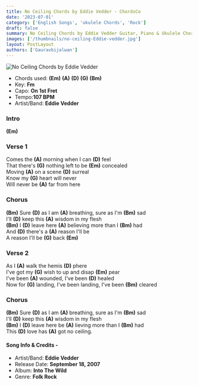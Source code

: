 ```yaml
---
title: No Ceiling Chords by Eddie Vedder - ChordsCo
date: '2023-07-01'
category: ['English Songs', 'ukulele Chords', 'Rock']
draft: false
summary: No Ceiling Chords by Eddie Vedder Guitar, Piano & Ukulele Chords. Chords used - (Em) (A) (D) (G) (Bm),  Capo - 1st fret, Key - Fm
images: ['/thumbnails/no-ceiling-Eddie-vedder.jpg']
layout: PostLayout
authors: ['Gauravbijalwan']
---
```


![No Ceiling Chords by Eddie Vedder](/thumbnails/no-ceiling-Eddie-vedder.jpg)

- Chords used: **(Em)** **(A)** **(D)** **(G)** **(Bm)**
- Key: **Fm**
- Capo: **On 1st Fret**
- Tempo:**107 BPM**
- Artist/Band: **Eddie Vedder**

### Intro 

**(Em)** 

### Verse 1

Comes the **(A)** morning when I can **(D)** feel\
That there's **(G)** nothing left to be **(Em)** concealed\
Moving **(A)** on a scene **(D)** surreal\
Know my **(G)** heart will never\
Will never be **(A)** far from here

### Chorus

**(Bm)** Sure **(D)** as I am **(A)** breathing, sure as I'm **(Bm)** sad\
I'll **(D)** keep this **(A)** wisdom in my flesh\
**(Bm)** I **(D)** leave here **(A)** believing more than I **(Bm)** had\
And **(D)** there's a **(A)** reason I'll be\
A reason I'll be **(G)** back **(Em)** 

### Verse 2

As I **(A)** walk the hemis **(D)** phere\
I've got my **(G)** wish to up and disap **(Em)** pear\
I've been **(A)** wounded, I've been **(D)** healed\
Now for **(G)** landing, I've been landing, I've been **(Bm)** cleared

### Chorus

**(Bm)** Sure **(D)** as I am **(A)** breathing, sure as I'm **(Bm)** sad\
I'll **(D)** keep this **(A)** wisdom in my flesh\
**(Bm)** I **(D)** leave here be **(A)** lieving more than I **(Bm)** had\
This **(D)** love has **(A)** got no ceiling.

#### Song Info & Credits -

- Artist/Band: **Eddie Vedder**
- Release Date: **September 18, 2007**
- Album: **Into The Wild**
- Genre: **Folk Rock**
